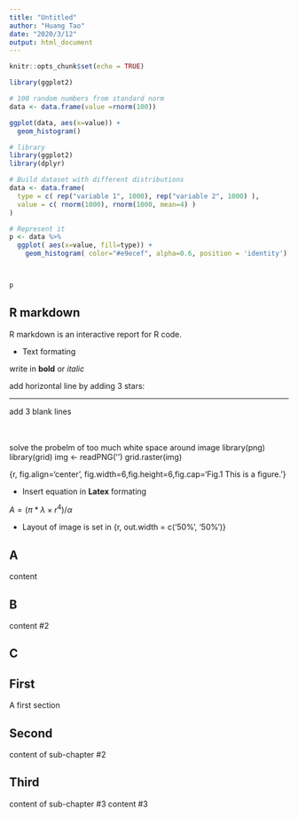 ---
title: "Untitled"
author: "Huang Tao"
date: "2020/3/12"
output: html_document
---

```{r setup, include=FALSE}
knitr::opts_chunk$set(echo = TRUE)
```

```{r}


library(ggplot2)

# 100 random numbers from standard norm 
data <- data.frame(value =rnorm(100))

ggplot(data, aes(x=value)) + 
  geom_histogram()

```





```{r}

# library
library(ggplot2)
library(dplyr)

# Build dataset with different distributions
data <- data.frame(
  type = c( rep("variable 1", 1000), rep("variable 2", 1000) ),
  value = c( rnorm(1000), rnorm(1000, mean=4) )
)

# Represent it
p <- data %>%
  ggplot( aes(x=value, fill=type)) +
    geom_histogram( color="#e9ecef", alpha=0.6, position = 'identity')



p


```


















## R markdown

R markdown is an interactive report for R code.

* Text formating

write in **bold** or *italic*

add horizontal line by adding 3 stars:

***

add 3 blank lines
<br><br><br>

solve the probelm of too much white space around image
library(png)
library(grid)
img <- readPNG('')
grid.raster(img)

{r, fig.align='center', fig.width=6,fig.height=6,fig.cap='Fig.1 This is a figure.'}

* Insert equation in **Latex** formating

$A = (\pi * \lambda \times r^{4} ) / \alpha$


* Layout of image is set in {r, out.width = c('50%', '50%')}


## A

content

## B

content #2

## C 


## First
A first section

## Second
content of sub-chapter #2

## Third
content of sub-chapter #3
content #3

